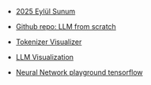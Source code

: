 

- [2025 Eylül Sunum](sunum-llm/sunumlar/sunum-LLM-giris-2025/sunum-LLM-giris-2025.html)

- [Github repo: LLM from scratch](https://github.com/rasbt/LLMs-from-scratch)

- [Tokenizer Visualizer](https://tiktokenizer.vercel.app/)

- [LLM Visualization](https://bbycroft.net/llm)

- [Neural Network playground tensorflow](https://playground.tensorflow.org/)








